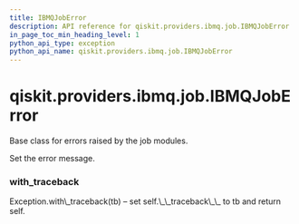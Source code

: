 ```yaml
---
title: IBMQJobError
description: API reference for qiskit.providers.ibmq.job.IBMQJobError
in_page_toc_min_heading_level: 1
python_api_type: exception
python_api_name: qiskit.providers.ibmq.job.IBMQJobError
---
```


# qiskit.providers.ibmq.job.IBMQJobError

<Class id="qiskit.providers.ibmq.job.IBMQJobError" name="IBMQJobError" isDedicatedPage={true} github="https://github.com/qiskit/qiskit-ibmq-provider/tree/stable/0.13/qiskit/providers/ibmq/job/exceptions.py" signature="IBMQJobError(*message)">
  Base class for errors raised by the job modules.

  Set the error message.

  ### with\_traceback

  <Function id="qiskit.providers.ibmq.job.IBMQJobError.with_traceback" name="with_traceback" signature="with_traceback()">
    Exception.with\_traceback(tb) – set self.\_\_traceback\_\_ to tb and return self.
  </Function>
</Class>

